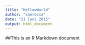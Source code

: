 ```yaml
---
title: "HellowWorld"
author: "xaerocsa"
date: "21 juni 2015"
output: html_document
---
```

##This is an R Markdown document